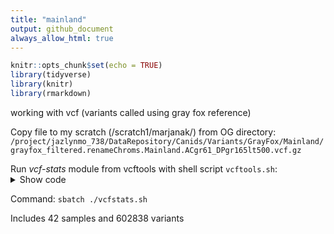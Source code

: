 ```yaml
---
title: "mainland"
output: github_document
always_allow_html: true
---
```


```r
knitr::opts_chunk$set(echo = TRUE)
library(tidyverse)
library(knitr)
library(rmarkdown)
```

working with vcf (variants called using gray fox reference) 

Copy file to my scratch (/scratch1/marjanak/) from OG directory:
`/project/jazlynmo_738/DataRepository/Canids/Variants/GrayFox/Mainland/grayfox_filtered.renameChroms.Mainland.ACgr61_DPgr165lt500.vcf.gz`

Run *vcf-stats* module from vcftools with shell script `vcftools.sh`:  
<details><summary>Show code</summary>
<p>
```bash
#!/bin/sh
#SBATCH --job-name=vcfmainland
#SBATCH --output=/scratch1/marjanak/vcfACgr61.out
#SBATCH --error=/scratch1/marjanak/vcfACgr61.err
#SBATCH --time=2:00:00
#SBATCH --ntasks=1
#SBATCH --cpus-per-task=4
#SBATCH --mem-per-cpu=8000MB
#SBATCH --mail-type=END,FAIL # notifications for job done & fail
#SBATCH --mail-user=marjanak@usc.edu

module load vcftools

vcf-stats grayfox_filtered.renameChroms.Mainland.ACgr61_DPgr165lt500.vcf.gz
```
</p>
</details>  

Command: `sbatch ./vcfstats.sh`  

Includes 42 samples and 602838 variants

